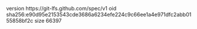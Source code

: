 version https://git-lfs.github.com/spec/v1
oid sha256:e90d95e2153543cde3686a6234efe224c9c66ee1a4e971dfc2abb0155858bf2c
size 66397
